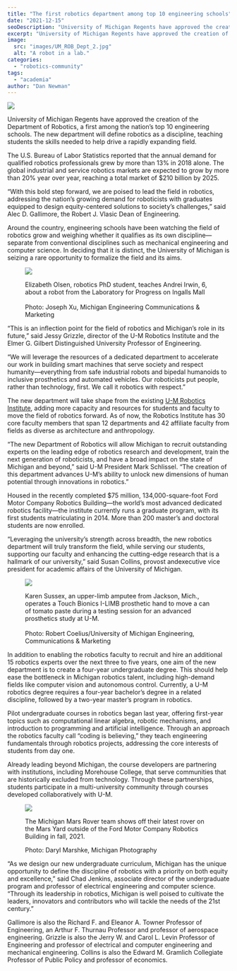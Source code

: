```yaml
---
title: "The first robotics department among top 10 engineering schools"
date: "2021-12-15"
seoDescription: "University of Michigan Regents have approved the creation of the Department of Robotics, a first among the nation’s top 10 engineering schools."
excerpt: "University of Michigan Regents have approved the creation of the Department of Robotics, a first among the nation’s top 10 engineering schools."
image:
  src: "images/UM_ROB_Dept_2.jpg"
  alt: "A robot in a lab."
categories:
  - "robotics-community"
tags:
  - "academia"
author: "Dan Newman"
---
```


![](images/UM_ROB_Dept_2-1024x680.jpg)

University of Michigan Regents have approved the creation of the Department of Robotics, a first among the nation’s top 10 engineering schools. The new department will define robotics as a discipline, teaching students the skills needed to help drive a rapidly expanding field.



The U.S. Bureau of Labor Statistics reported that the annual demand for qualified robotics professionals grew by more than 13% in 2018 alone. The global industrial and service robotics markets are expected to grow by more than 20% year over year, reaching a total market of $210 billion by 2025. 

“With this bold step forward, we are poised to lead the field in robotics, addressing the nation’s growing demand for roboticists with graduates equipped to design equity-centered solutions to society’s challenges,” said Alec D. Gallimore, the Robert J. Vlasic Dean of Engineering.

Around the country, engineering schools have been watching the field of robotics grow and weighing whether it qualifies as its own discipline—separate from conventional disciplines such as mechanical engineering and computer science. In deciding that it is distinct, the University of Michigan is seizing a rare opportunity to formalize the field and its aims.

<figure>

![](images/UM_ROB_Dept_10.jpg)

<figcaption>

Elizabeth Olsen, robotics PhD student, teaches Andrei Irwin, 6, about a robot from the Laboratory for Progress on Ingalls Mall  
   
Photo: Joseph Xu, Michigan Engineering Communications & Marketing

</figcaption>

</figure>

“This is an inflection point for the field of robotics and Michigan’s role in its future,” said Jessy Grizzle, director of the U-M Robotics Institute and the Elmer G. Gilbert Distinguished University Professor of Engineering.

“We will leverage the resources of a dedicated department to accelerate our work in building smart machines that serve society and respect humanity—everything from safe industrial robots and bipedal humanoids to inclusive prosthetics and automated vehicles. Our roboticists put people, rather than technology, first. We call it robotics with respect.”

The new department will take shape from the existing [U-M Robotics Institute](https://2024.robotics.umich.edu/), adding more capacity and resources for students and faculty to move the field of robotics forward. As of now, the Robotics Institute has 30 core faculty members that span 12 departments and 42 affiliate faculty from fields as diverse as architecture and anthropology.

“The new Department of Robotics will allow Michigan to recruit outstanding experts on the leading edge of robotics research and development, train the next generation of roboticists, and have a broad impact on the state of Michigan and beyond,” said U-M President Mark Schlissel. “The creation of this department advances U-M’s ability to unlock new dimensions of human potential through innovations in robotics.”  

Housed in the recently completed $75 million, 134,000-square-foot Ford Motor Company Robotics Building—the world’s most advanced dedicated robotics facility—the institute currently runs a graduate program, with its first students matriculating in 2014. More than 200 master’s and doctoral students are now enrolled.

“Leveraging the university’s strength across breadth, the new robotics department will truly transform the field, while serving our students, supporting our faculty and enhancing the cutting-edge research that is a hallmark of our university,” said Susan Collins, provost and ​​executive vice president for academic affairs of the University of Michigan.

<figure>

![](images/UM_ROB_Dept_7.jpg)

<figcaption>

Karen Sussex, an upper-limb amputee from Jackson, Mich., operates a Touch Bionics I-LIMB prosthetic hand to move a can of tomato paste during a testing session for an advanced prosthetics study at U-M.  
   
Photo: Robert Coelius/University of Michigan Engineering, Communications & Marketing  
  


</figcaption>

</figure>

In addition to enabling the robotics faculty to recruit and hire an additional 15 robotics experts over the next three to five years, one aim of the new department is to create a four-year undergraduate degree. This should help ease the bottleneck in Michigan robotics talent, including high-demand fields like computer vision and autonomous control. Currently, a U-M robotics degree requires a four-year bachelor’s degree in a related discipline, followed by a two-year master’s program in robotics.

Pilot undergraduate courses in robotics began last year, offering first-year topics such as computational linear algebra, robotic mechanisms, and introduction to programming and artificial intelligence. Through an approach the robotics faculty call “coding is believing,” they teach engineering fundamentals through robotics projects, addressing the core interests of students from day one.

Already leading beyond Michigan, the course developers are partnering with institutions, including Morehouse College, that serve communities that are historically excluded from technology. Through these partnerships, students participate in a multi-university community through courses developed collaboratively with U-M.

<figure>

![](images/UM_ROB_Dept_4-1024x682.jpg)

<figcaption>

The Michigan Mars Rover team shows off their latest rover on the Mars Yard outside of the Ford Motor Company Robotics Building in fall, 2021. 
  
Photo: Daryl Marshke, Michigan Photography

</figcaption>

</figure>

“As we design our new undergraduate curriculum, Michigan has the unique opportunity to define the discipline of robotics with a priority on both equity and excellence,” said Chad Jenkins, associate director of the undergraduate program and professor of electrical engineering and computer science. “Through its leadership in robotics, Michigan is well poised to cultivate the leaders, innovators and contributors who will tackle the needs of the 21st century.”

Gallimore is also the Richard F. and Eleanor A. Towner Professor of Engineering, an Arthur F. Thurnau Professor and professor of aerospace engineering. Grizzle is also the Jerry W. and Carol L. Levin Professor of Engineering and professor of electrical and computer engineering and mechanical engineering. Collins is also the Edward M. Gramlich Collegiate Professor of Public Policy and professor of economics.
